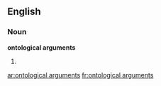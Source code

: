 ==English==

===Noun===
'''ontological arguments'''

# {{plural of|ontological argument}}

[[ar:ontological arguments]]
[[fr:ontological arguments]]